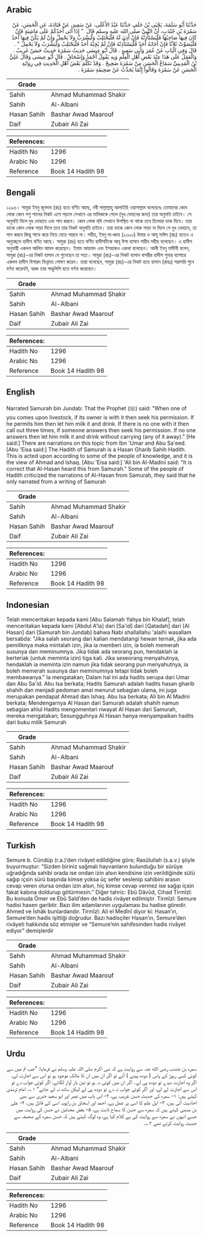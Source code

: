 ## Arabic


<div dir="rtl" lang="ar" style={{fontSize:'larger',backgroundColor:'#f8f9fa',padding:20}}>
حَدَّثَنَا أَبُو سَلَمَةَ، يَحْيَى بْنُ خَلَفٍ حَدَّثَنَا عَبْدُ الأَعْلَى، عَنْ سَعِيدٍ، عَنْ قَتَادَةَ، عَنِ الْحَسَنِ، عَنْ سَمُرَةَ بْنِ جُنْدَبٍ، أَنَّ النَّبِيَّ صلى الله عليه وسلم قَالَ ‏ "‏ إِذَا أَتَى أَحَدُكُمْ عَلَى مَاشِيَةٍ فَإِنْ كَانَ فِيهَا صَاحِبُهَا فَلْيَسْتَأْذِنْهُ فَإِنْ أَذِنَ لَهُ فَلْيَحْتَلِبْ وَلْيَشْرَبْ وَلاَ يَحْمِلْ وَإِنْ لَمْ يَكُنْ فِيهَا أَحَدٌ فَلْيُصَوِّتْ ثَلاَثًا فَإِنْ أَجَابَهُ أَحَدٌ فَلْيَسْتَأْذِنْهُ فَإِنْ لَمْ يُجِبْهُ أَحَدٌ فَلْيَحْتَلِبْ وَلْيَشْرَبْ وَلاَ يَحْمِلْ ‏"‏ ‏.‏ قَالَ وَفِي الْبَابِ عَنْ عُمَرَ وَأَبِي سَعِيدٍ ‏.‏ قَالَ أَبُو عِيسَى حَدِيثُ سَمُرَةَ حَدِيثٌ حَسَنٌ غَرِيبٌ ‏.‏ وَالْعَمَلُ عَلَى هَذَا عِنْدَ بَعْضِ أَهْلِ الْعِلْمِ وَبِهِ يَقُولُ أَحْمَدُ وَإِسْحَاقُ ‏.‏ قَالَ أَبُو عِيسَى وَقَالَ عَلِيُّ بْنُ الْمَدِينِيِّ سَمَاعُ الْحَسَنِ مِنْ سَمُرَةَ صَحِيحٌ ‏.‏ وَقَدْ تَكَلَّمَ بَعْضُ أَهْلِ الْحَدِيثِ فِي رِوَايَةِ الْحَسَنِ عَنْ سَمُرَةَ وَقَالُوا إِنَّمَا يُحَدِّثُ عَنْ صَحِيفَةِ سَمُرَةَ ‏.‏
</div>
<div style={{backgroundColor:'#f8f9fa',padding:20, marginBottom: 10}}><table> <thead> <tr> <th>Grade</th> <th></th> </tr> </thead> <tbody> <tr><td>Sahih</td><td>Ahmad Muhammad Shakir</td></tr><tr><td>Sahih</td><td>Al-Albani</td></tr><tr><td>Hasan Sahih</td><td>Bashar Awad Maarouf</td></tr><tr><td>Daif</td><td>Zubair Ali Zai</td></tr></tbody></table><table> <thead> <tr> <th>References:</th> <th></th> </tr> </thead> <tbody><tr><td>Hadith No</td><td>1296</td></tr><tr><td>Arabic No</td><td>1296</td></tr><tr><td>Reference</td><td>Book 14 Hadith 98</td></tr></tbody></table></div>

## Bengali


<div dir="ltr" lang="bn" style={{fontSize:'larger',backgroundColor:'#f8f9fa',padding:20}}>
১২৯৬। সামুরা ইবনু জুনদাব (রাঃ) হতে বর্ণিত আছে, নবী সাল্লাল্লাহু আলাইহি ওয়াসাল্লাম বলেছেনঃ তোমাদের কোন লোক কোন পশু পালের নিকট এসে পড়লে সেখানে এর মালিককে পেলে (দুধ দোহনের জন্য) তার অনুমতি চাইবে। সে অনুমতি দিলে দুধ দোহাবে এবং পান করবে। কোন লোক যদি সেখানে উপস্থিত না থাকে তবে তিনবার ডাক দিবে। তার ডাকে কোন লোক সাড়া দিলে তবে তার নিকট অনুমতি চাইবে। তার ডাকে কোন লোক সাড়া না দিলে সে দুধ দোহাবে, তা পান করবে কিন্তু সাথে করে নিয়ে যেতে পারবে না। সহীহ, ইবনু মা-জাহ (২৩০০) উমার ও আবূ সাঈদ (রাঃ) হতেও এ অনুচ্ছেদে হাদীস বর্ণিত আছে। সামুরা (রাঃ) হতে বর্ণিত হাদীসটিকে আবূ ঈসা হাসান গারীব সহীহ বলেছেন। এ হাদীস অনুযায়ী একদল আলিম আমল করেছেন। ইমাম আহমাদ এবং ইসহাকও একথা বলেছেন। আলী ইবনু মাদীনী বলেন, সামুরা (রাঃ)-এর নিকট হাসান যে শুনেছেন তা সত্য। সামুরা (রাঃ)-এর নিকট হাসান বাসরীর হাদীস শুনার ব্যাপারে একদল হাদীস বিশারদ ভিন্নমত পোষণ করেন। তারা বলেছেন, সামুরা (রাঃ)-এর নিকট হতে হাসান (রাহঃ) সরাসরি শুনে বর্ণনা করেননি, বরঞ্চ তার পাণ্ডুলিপি হতে বর্ণনা করেছেন।
</div>
<div style={{backgroundColor:'#f8f9fa',padding:20, marginBottom: 10}}><table> <thead> <tr> <th>Grade</th> <th></th> </tr> </thead> <tbody> <tr><td>Sahih</td><td>Ahmad Muhammad Shakir</td></tr><tr><td>Sahih</td><td>Al-Albani</td></tr><tr><td>Hasan Sahih</td><td>Bashar Awad Maarouf</td></tr><tr><td>Daif</td><td>Zubair Ali Zai</td></tr></tbody></table><table> <thead> <tr> <th>References:</th> <th></th> </tr> </thead> <tbody><tr><td>Hadith No</td><td>1296</td></tr><tr><td>Arabic No</td><td>1296</td></tr><tr><td>Reference</td><td>Book 14 Hadith 98</td></tr></tbody></table></div>

## English


<div dir="ltr" lang="en" style={{fontSize:'larger',backgroundColor:'#f8f9fa',padding:20}}>
Narrated Samurah bin Jundab: That the Prophet (ﷺ) said: "When one of you comes upon livestock, if its owner is with it then seek his permission. If he permits him then let him milk it and drink. If there is no one with it then call out three times, if someone answers then seek his permission. If no one answers then let him milk it and drink without carrying (any of it away)." [He said:] There are narrations on this topic from Ibn 'Umar and Abu Sa'eed. [Abu 'Eisa said:] The Hadith of Samurah is a Hasan Gharib Sahih Hadith. This is acted upon according to some of the people of knowledge, and it is the view of Ahmad and Ishaq. [Abu 'Eisa said:] 'Ali bin Al-Madini said: "It is correct that Al-Hasan heard this from Samurah." Some of the people of Hadith criticized the narrations of Al-Hasan from Samurah, they said that he only narrated from a writing of Samurah
</div>
<div style={{backgroundColor:'#f8f9fa',padding:20, marginBottom: 10}}><table> <thead> <tr> <th>Grade</th> <th></th> </tr> </thead> <tbody> <tr><td>Sahih</td><td>Ahmad Muhammad Shakir</td></tr><tr><td>Sahih</td><td>Al-Albani</td></tr><tr><td>Hasan Sahih</td><td>Bashar Awad Maarouf</td></tr><tr><td>Daif</td><td>Zubair Ali Zai</td></tr></tbody></table><table> <thead> <tr> <th>References:</th> <th></th> </tr> </thead> <tbody><tr><td>Hadith No</td><td>1296</td></tr><tr><td>Arabic No</td><td>1296</td></tr><tr><td>Reference</td><td>Book 14 Hadith 98</td></tr></tbody></table></div>

## Indonesian


<div dir="ltr" lang="id" style={{fontSize:'larger',backgroundColor:'#f8f9fa',padding:20}}>
Telah menceritakan kepada kami [Abu Salamah Yahya bin Khalaf], telah menceritakan kepada kami [Abdul A'la] dari [Sa'id] dari [Qatadah] dari [Al Hasan] dari [Samurah bin Jundab] bahwa Nabi shallallahu 'alaihi wasallam bersabda: "Jika salah seorang dari kalian mendatangi hewan ternak, jika ada pemiliknya maka mintalah izin, jika ia memberi izin, ia boleh memerah susunya dan meminumnya. Jika tidak ada seorang pun, hendaklah ia berteriak (untuk meminta izin) tiga kali. Jika seseorang menyahutnya, hendaklah ia meminta izin namun jika tidak seorang pun menyahutnya, ia boleh memerah susunya dan meminumnya tetapi tidak boleh membawanya." Ia mengatakan; Dalam hal ini ada hadits serupa dari Umar dan Abu Sa'id. Abu Isa berkata; Hadits Samurah adalah hadits hasan gharib shahih dan menjadi pedoman amal menurut sebagian ulama, ini juga merupakan pendapat Ahmad dan Ishaq. Abu Isa berkata; Ali bin Al Madini berkata; Mendengarnya Al Hasan dari Samurah adalah shahih namun sebagian ahlul Hadits mengomentari riwayat Al Hasan dari Samurah, mereka mengatakan; Sesungguhnya Al Hasan hanya menyampaikan hadits dari buku milik Samurah
</div>
<div style={{backgroundColor:'#f8f9fa',padding:20, marginBottom: 10}}><table> <thead> <tr> <th>Grade</th> <th></th> </tr> </thead> <tbody> <tr><td>Sahih</td><td>Ahmad Muhammad Shakir</td></tr><tr><td>Sahih</td><td>Al-Albani</td></tr><tr><td>Hasan Sahih</td><td>Bashar Awad Maarouf</td></tr><tr><td>Daif</td><td>Zubair Ali Zai</td></tr></tbody></table><table> <thead> <tr> <th>References:</th> <th></th> </tr> </thead> <tbody><tr><td>Hadith No</td><td>1296</td></tr><tr><td>Arabic No</td><td>1296</td></tr><tr><td>Reference</td><td>Book 14 Hadith 98</td></tr></tbody></table></div>

## Turkish


<div dir="ltr" lang="tr" style={{fontSize:'larger',backgroundColor:'#f8f9fa',padding:20}}>
Semure b. Cündüp (r.a.)’den rivâyet edildiğine göre; Rasûlullah (s.a.v.) şöyle buyurmuştur: “Sizden biriniz sağmalı hayvanların bulunduğu bir sürüye uğradığında sahibi orada ise ondan izin alsın kendisine izin verildiğinde sütü sağıp içsin sürü başında kimse yoksa üç sefer seslenip sahibini arasın cevap veren olursa ondan izin alsın, hiç kimse cevap vermez ise sağıp içsin fakat kabına doldurup götürmesin.” Diğer tahric: Ebû Dâvûd, Cihad Tirmîzî: Bu konuda Ömer ve Ebû Saîd’den de hadis rivâyet edilmiştir. Tirmîzî: Semure hadisi hasen garibtir. Bazı ilim adamlarının uygulaması bu hadise göredir. Ahmed ve İshâk bunlardandır. Tirmîzî: Ali el Medînî diyor ki: Hasan’ın, Semure’den hadis işittiği doğrudur. Bazı hadisçiler Hasan’ın, Semure’den rivâyeti hakkında söz etmişler ve “Semure’nin sahifesinden hadis rivâyet ediyor” demişlerdir
</div>
<div style={{backgroundColor:'#f8f9fa',padding:20, marginBottom: 10}}><table> <thead> <tr> <th>Grade</th> <th></th> </tr> </thead> <tbody> <tr><td>Sahih</td><td>Ahmad Muhammad Shakir</td></tr><tr><td>Sahih</td><td>Al-Albani</td></tr><tr><td>Hasan Sahih</td><td>Bashar Awad Maarouf</td></tr><tr><td>Daif</td><td>Zubair Ali Zai</td></tr></tbody></table><table> <thead> <tr> <th>References:</th> <th></th> </tr> </thead> <tbody><tr><td>Hadith No</td><td>1296</td></tr><tr><td>Arabic No</td><td>1296</td></tr><tr><td>Reference</td><td>Book 14 Hadith 98</td></tr></tbody></table></div>

## Urdu


<div dir="rtl" lang="ur" style={{fontSize:'larger',backgroundColor:'#f8f9fa',padding:20}}>
سمرہ بن جندب رضی الله عنہ سے روایت ہے کہ نبی اکرم صلی اللہ علیہ وسلم نے فرمایا: ”جب تم میں سے کوئی کسی ریوڑ کے پاس ( دودھ پینے ) آئے تو اگر ان میں ان کا مالک موجود ہو تو اس سے اجازت لے، اگر وہ اجازت دیدے تو دودھ پی لے۔ اگر ان میں کوئی نہ ہو تو تین بار آواز لگائے، اگر کوئی جواب دے تو اس سے اجازت لے لے، اور اگر کوئی جواب نہ دے تو دودھ پی لے لیکن ساتھ نہ لے جائے“ ۱؎۔ امام ترمذی کہتے ہیں: ۱- سمرہ کی حدیث حسن غریب ہے، ۲- اس باب میں عمر اور ابو سعید خدری سے بھی احادیث آئی ہیں، ۳- اہل علم کا اسی پر عمل ہے، احمد اور اسحاق بن راہویہ اسی کے قائل ہیں، ۴- علی بن مدینی کہتے ہیں کہ سمرہ سے حسن کا سماع ثابت ہے، ۵- بعض محدثین نے حسن کی روایت میں جسے انہوں نے سمرہ سے روایت کی ہے کلام کیا ہے، وہ لوگ کہتے ہیں کہ حسن سمرہ کے صحیفہ سے حدیث روایت کرتے تھے ۲؎۔
</div>
<div style={{backgroundColor:'#f8f9fa',padding:20, marginBottom: 10}}><table> <thead> <tr> <th>Grade</th> <th></th> </tr> </thead> <tbody> <tr><td>Sahih</td><td>Ahmad Muhammad Shakir</td></tr><tr><td>Sahih</td><td>Al-Albani</td></tr><tr><td>Hasan Sahih</td><td>Bashar Awad Maarouf</td></tr><tr><td>Daif</td><td>Zubair Ali Zai</td></tr></tbody></table><table> <thead> <tr> <th>References:</th> <th></th> </tr> </thead> <tbody><tr><td>Hadith No</td><td>1296</td></tr><tr><td>Arabic No</td><td>1296</td></tr><tr><td>Reference</td><td>Book 14 Hadith 98</td></tr></tbody></table></div>